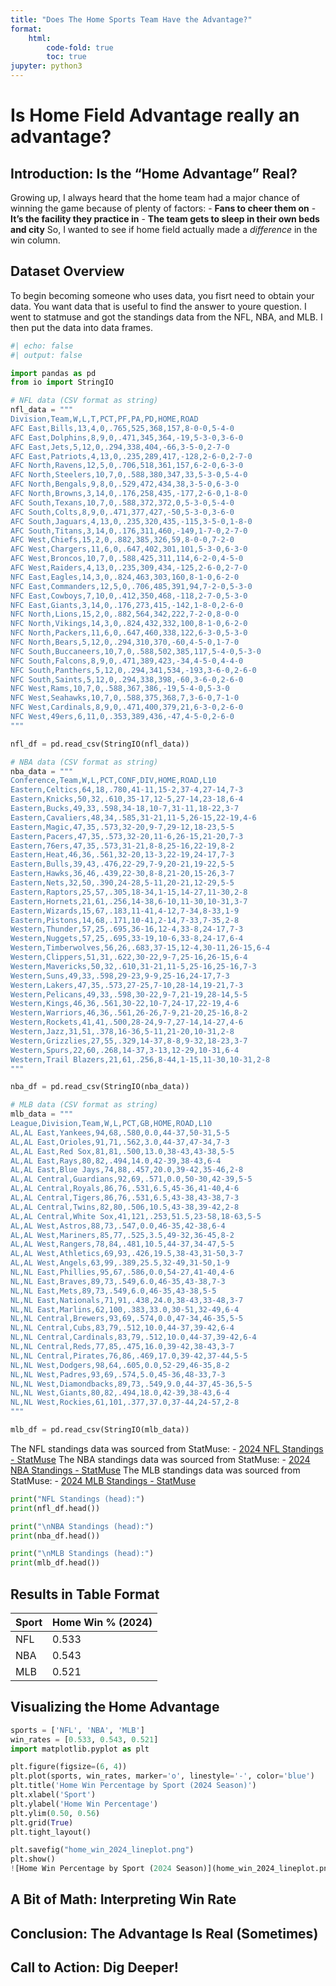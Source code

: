 ```yaml
---
title: "Does The Home Sports Team Have the Advantage?"
format:
    html:
        code-fold: true
        toc: true
jupyter: python3
---
```

# Is Home Field Advantage really an advantage?

## Introduction: Is the "Home Advantage" Real?
Growing up, I always heard that the home team had a major chance of winning the game because of plenty of factors: 
- **Fans to cheer them on** 
- **It's the facility they practice in**
- **The team gets to sleep in their own beds and city**
So, I wanted to see if home field actually made a *difference* in the win column.

## Dataset Overview
To begin becoming someone who uses data, you fisrt need to obtain your data. You want data that is useful to find the answer to youre question. I went to statmuse and got the standings data from the NFL, NBA, and MLB. I then put the data into data frames.
```python
#| echo: false
#| output: false

import pandas as pd
from io import StringIO

# NFL data (CSV format as string)
nfl_data = """
Division,Team,W,L,T,PCT,PF,PA,PD,HOME,ROAD
AFC East,Bills,13,4,0,.765,525,368,157,8-0-0,5-4-0
AFC East,Dolphins,8,9,0,.471,345,364,-19,5-3-0,3-6-0
AFC East,Jets,5,12,0,.294,338,404,-66,3-5-0,2-7-0
AFC East,Patriots,4,13,0,.235,289,417,-128,2-6-0,2-7-0
AFC North,Ravens,12,5,0,.706,518,361,157,6-2-0,6-3-0
AFC North,Steelers,10,7,0,.588,380,347,33,5-3-0,5-4-0
AFC North,Bengals,9,8,0,.529,472,434,38,3-5-0,6-3-0
AFC North,Browns,3,14,0,.176,258,435,-177,2-6-0,1-8-0
AFC South,Texans,10,7,0,.588,372,372,0,5-3-0,5-4-0
AFC South,Colts,8,9,0,.471,377,427,-50,5-3-0,3-6-0
AFC South,Jaguars,4,13,0,.235,320,435,-115,3-5-0,1-8-0
AFC South,Titans,3,14,0,.176,311,460,-149,1-7-0,2-7-0
AFC West,Chiefs,15,2,0,.882,385,326,59,8-0-0,7-2-0
AFC West,Chargers,11,6,0,.647,402,301,101,5-3-0,6-3-0
AFC West,Broncos,10,7,0,.588,425,311,114,6-2-0,4-5-0
AFC West,Raiders,4,13,0,.235,309,434,-125,2-6-0,2-7-0
NFC East,Eagles,14,3,0,.824,463,303,160,8-1-0,6-2-0
NFC East,Commanders,12,5,0,.706,485,391,94,7-2-0,5-3-0
NFC East,Cowboys,7,10,0,.412,350,468,-118,2-7-0,5-3-0
NFC East,Giants,3,14,0,.176,273,415,-142,1-8-0,2-6-0
NFC North,Lions,15,2,0,.882,564,342,222,7-2-0,8-0-0
NFC North,Vikings,14,3,0,.824,432,332,100,8-1-0,6-2-0
NFC North,Packers,11,6,0,.647,460,338,122,6-3-0,5-3-0
NFC North,Bears,5,12,0,.294,310,370,-60,4-5-0,1-7-0
NFC South,Buccaneers,10,7,0,.588,502,385,117,5-4-0,5-3-0
NFC South,Falcons,8,9,0,.471,389,423,-34,4-5-0,4-4-0
NFC South,Panthers,5,12,0,.294,341,534,-193,3-6-0,2-6-0
NFC South,Saints,5,12,0,.294,338,398,-60,3-6-0,2-6-0
NFC West,Rams,10,7,0,.588,367,386,-19,5-4-0,5-3-0
NFC West,Seahawks,10,7,0,.588,375,368,7,3-6-0,7-1-0
NFC West,Cardinals,8,9,0,.471,400,379,21,6-3-0,2-6-0
NFC West,49ers,6,11,0,.353,389,436,-47,4-5-0,2-6-0
"""

nfl_df = pd.read_csv(StringIO(nfl_data))

# NBA data (CSV format as string)
nba_data = """
Conference,Team,W,L,PCT,CONF,DIV,HOME,ROAD,L10
Eastern,Celtics,64,18,.780,41-11,15-2,37-4,27-14,7-3
Eastern,Knicks,50,32,.610,35-17,12-5,27-14,23-18,6-4
Eastern,Bucks,49,33,.598,34-18,10-7,31-11,18-22,3-7
Eastern,Cavaliers,48,34,.585,31-21,11-5,26-15,22-19,4-6
Eastern,Magic,47,35,.573,32-20,9-7,29-12,18-23,5-5
Eastern,Pacers,47,35,.573,32-20,11-6,26-15,21-20,7-3
Eastern,76ers,47,35,.573,31-21,8-8,25-16,22-19,8-2
Eastern,Heat,46,36,.561,32-20,13-3,22-19,24-17,7-3
Eastern,Bulls,39,43,.476,22-29,7-9,20-21,19-22,5-5
Eastern,Hawks,36,46,.439,22-30,8-8,21-20,15-26,3-7
Eastern,Nets,32,50,.390,24-28,5-11,20-21,12-29,5-5
Eastern,Raptors,25,57,.305,18-34,1-15,14-27,11-30,2-8
Eastern,Hornets,21,61,.256,14-38,6-10,11-30,10-31,3-7
Eastern,Wizards,15,67,.183,11-41,4-12,7-34,8-33,1-9
Eastern,Pistons,14,68,.171,10-41,2-14,7-33,7-35,2-8
Western,Thunder,57,25,.695,36-16,12-4,33-8,24-17,7-3
Western,Nuggets,57,25,.695,33-19,10-6,33-8,24-17,6-4
Western,Timberwolves,56,26,.683,37-15,12-4,30-11,26-15,6-4
Western,Clippers,51,31,.622,30-22,9-7,25-16,26-15,6-4
Western,Mavericks,50,32,.610,31-21,11-5,25-16,25-16,7-3
Western,Suns,49,33,.598,29-23,9-9,25-16,24-17,7-3
Western,Lakers,47,35,.573,27-25,7-10,28-14,19-21,7-3
Western,Pelicans,49,33,.598,30-22,9-7,21-19,28-14,5-5
Western,Kings,46,36,.561,30-22,10-7,24-17,22-19,4-6
Western,Warriors,46,36,.561,26-26,7-9,21-20,25-16,8-2
Western,Rockets,41,41,.500,28-24,9-7,27-14,14-27,4-6
Western,Jazz,31,51,.378,16-36,5-11,21-20,10-31,2-8
Western,Grizzlies,27,55,.329,14-37,8-8,9-32,18-23,3-7
Western,Spurs,22,60,.268,14-37,3-13,12-29,10-31,6-4
Western,Trail Blazers,21,61,.256,8-44,1-15,11-30,10-31,2-8
"""

nba_df = pd.read_csv(StringIO(nba_data))

# MLB data (CSV format as string)
mlb_data = """
League,Division,Team,W,L,PCT,GB,HOME,ROAD,L10
AL,AL East,Yankees,94,68,.580,0.0,44-37,50-31,5-5
AL,AL East,Orioles,91,71,.562,3.0,44-37,47-34,7-3
AL,AL East,Red Sox,81,81,.500,13.0,38-43,43-38,5-5
AL,AL East,Rays,80,82,.494,14.0,42-39,38-43,6-4
AL,AL East,Blue Jays,74,88,.457,20.0,39-42,35-46,2-8
AL,AL Central,Guardians,92,69,.571,0.0,50-30,42-39,5-5
AL,AL Central,Royals,86,76,.531,6.5,45-36,41-40,4-6
AL,AL Central,Tigers,86,76,.531,6.5,43-38,43-38,7-3
AL,AL Central,Twins,82,80,.506,10.5,43-38,39-42,2-8
AL,AL Central,White Sox,41,121,.253,51.5,23-58,18-63,5-5
AL,AL West,Astros,88,73,.547,0.0,46-35,42-38,6-4
AL,AL West,Mariners,85,77,.525,3.5,49-32,36-45,8-2
AL,AL West,Rangers,78,84,.481,10.5,44-37,34-47,5-5
AL,AL West,Athletics,69,93,.426,19.5,38-43,31-50,3-7
AL,AL West,Angels,63,99,.389,25.5,32-49,31-50,1-9
NL,NL East,Phillies,95,67,.586,0.0,54-27,41-40,4-6
NL,NL East,Braves,89,73,.549,6.0,46-35,43-38,7-3
NL,NL East,Mets,89,73,.549,6.0,46-35,43-38,5-5
NL,NL East,Nationals,71,91,.438,24.0,38-43,33-48,3-7
NL,NL East,Marlins,62,100,.383,33.0,30-51,32-49,6-4
NL,NL Central,Brewers,93,69,.574,0.0,47-34,46-35,5-5
NL,NL Central,Cubs,83,79,.512,10.0,44-37,39-42,6-4
NL,NL Central,Cardinals,83,79,.512,10.0,44-37,39-42,6-4
NL,NL Central,Reds,77,85,.475,16.0,39-42,38-43,3-7
NL,NL Central,Pirates,76,86,.469,17.0,39-42,37-44,5-5
NL,NL West,Dodgers,98,64,.605,0.0,52-29,46-35,8-2
NL,NL West,Padres,93,69,.574,5.0,45-36,48-33,7-3
NL,NL West,Diamondbacks,89,73,.549,9.0,44-37,45-36,5-5
NL,NL West,Giants,80,82,.494,18.0,42-39,38-43,6-4
NL,NL West,Rockies,61,101,.377,37.0,37-44,24-57,2-8
"""

mlb_df = pd.read_csv(StringIO(mlb_data))


```


The NFL standings data was sourced from StatMuse:
- [2024 NFL Standings - StatMuse](https://www.statmuse.com/ask?query=2024+nfl+standings&preferred_domain=&direct=true&l=&t=1759206685574)
The NBA standings data was sourced from StatMuse:
- [2024 NBA Standings - StatMuse](https://www.statmuse.com/nba/ask/nba-2024-standings)
The MLB standings data was sourced from StatMuse:
- [2024 MLB Standings - StatMuse](https://www.statmuse.com/mlb/ask/mlb-standings-for-2024)
```python

print("NFL Standings (head):")
print(nfl_df.head())

print("\nNBA Standings (head):")
print(nba_df.head())

print("\nMLB Standings (head):")
print(mlb_df.head())

```



## Results in Table Format
| Sport | Home Win % (2024) |
|-------|--------------------|
| NFL   | 0.533              |
| NBA   | 0.543              |
| MLB   | 0.521              |
## Visualizing the Home Advantage
```python
sports = ['NFL', 'NBA', 'MLB']
win_rates = [0.533, 0.543, 0.521]
import matplotlib.pyplot as plt

plt.figure(figsize=(6, 4))
plt.plot(sports, win_rates, marker='o', linestyle='-', color='blue')
plt.title('Home Win Percentage by Sport (2024 Season)')
plt.xlabel('Sport')
plt.ylabel('Home Win Percentage')
plt.ylim(0.50, 0.56)
plt.grid(True)
plt.tight_layout()

plt.savefig("home_win_2024_lineplot.png")
plt.show()
![Home Win Percentage by Sport (2024 Season)](home_win_2024_lineplot.png)

```
## A Bit of Math: Interpreting Win Rate

## Conclusion: The Advantage Is Real (Sometimes)

## Call to Action: Dig Deeper!


